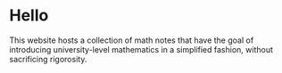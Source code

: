 ---
---

# Hello

This website hosts a collection of math notes that have the goal of introducing university-level mathematics in a simplified fashion, without sacrificing rigorosity.
